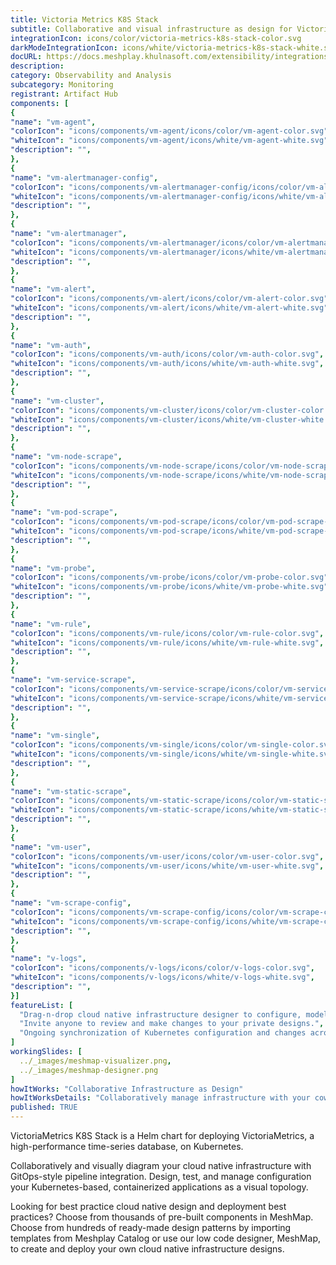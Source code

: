 ```yaml
---
title: Victoria Metrics K8S Stack
subtitle: Collaborative and visual infrastructure as design for Victoria Metrics K8S Stack
integrationIcon: icons/color/victoria-metrics-k8s-stack-color.svg
darkModeIntegrationIcon: icons/white/victoria-metrics-k8s-stack-white.svg
docURL: https://docs.meshplay.khulnasoft.com/extensibility/integrations/victoria-metrics-k8s-stack
description: 
category: Observability and Analysis
subcategory: Monitoring
registrant: Artifact Hub
components: [
{
"name": "vm-agent",
"colorIcon": "icons/components/vm-agent/icons/color/vm-agent-color.svg",
"whiteIcon": "icons/components/vm-agent/icons/white/vm-agent-white.svg",
"description": "",
},
{
"name": "vm-alertmanager-config",
"colorIcon": "icons/components/vm-alertmanager-config/icons/color/vm-alertmanager-config-color.svg",
"whiteIcon": "icons/components/vm-alertmanager-config/icons/white/vm-alertmanager-config-white.svg",
"description": "",
},
{
"name": "vm-alertmanager",
"colorIcon": "icons/components/vm-alertmanager/icons/color/vm-alertmanager-color.svg",
"whiteIcon": "icons/components/vm-alertmanager/icons/white/vm-alertmanager-white.svg",
"description": "",
},
{
"name": "vm-alert",
"colorIcon": "icons/components/vm-alert/icons/color/vm-alert-color.svg",
"whiteIcon": "icons/components/vm-alert/icons/white/vm-alert-white.svg",
"description": "",
},
{
"name": "vm-auth",
"colorIcon": "icons/components/vm-auth/icons/color/vm-auth-color.svg",
"whiteIcon": "icons/components/vm-auth/icons/white/vm-auth-white.svg",
"description": "",
},
{
"name": "vm-cluster",
"colorIcon": "icons/components/vm-cluster/icons/color/vm-cluster-color.svg",
"whiteIcon": "icons/components/vm-cluster/icons/white/vm-cluster-white.svg",
"description": "",
},
{
"name": "vm-node-scrape",
"colorIcon": "icons/components/vm-node-scrape/icons/color/vm-node-scrape-color.svg",
"whiteIcon": "icons/components/vm-node-scrape/icons/white/vm-node-scrape-white.svg",
"description": "",
},
{
"name": "vm-pod-scrape",
"colorIcon": "icons/components/vm-pod-scrape/icons/color/vm-pod-scrape-color.svg",
"whiteIcon": "icons/components/vm-pod-scrape/icons/white/vm-pod-scrape-white.svg",
"description": "",
},
{
"name": "vm-probe",
"colorIcon": "icons/components/vm-probe/icons/color/vm-probe-color.svg",
"whiteIcon": "icons/components/vm-probe/icons/white/vm-probe-white.svg",
"description": "",
},
{
"name": "vm-rule",
"colorIcon": "icons/components/vm-rule/icons/color/vm-rule-color.svg",
"whiteIcon": "icons/components/vm-rule/icons/white/vm-rule-white.svg",
"description": "",
},
{
"name": "vm-service-scrape",
"colorIcon": "icons/components/vm-service-scrape/icons/color/vm-service-scrape-color.svg",
"whiteIcon": "icons/components/vm-service-scrape/icons/white/vm-service-scrape-white.svg",
"description": "",
},
{
"name": "vm-single",
"colorIcon": "icons/components/vm-single/icons/color/vm-single-color.svg",
"whiteIcon": "icons/components/vm-single/icons/white/vm-single-white.svg",
"description": "",
},
{
"name": "vm-static-scrape",
"colorIcon": "icons/components/vm-static-scrape/icons/color/vm-static-scrape-color.svg",
"whiteIcon": "icons/components/vm-static-scrape/icons/white/vm-static-scrape-white.svg",
"description": "",
},
{
"name": "vm-user",
"colorIcon": "icons/components/vm-user/icons/color/vm-user-color.svg",
"whiteIcon": "icons/components/vm-user/icons/white/vm-user-white.svg",
"description": "",
},
{
"name": "vm-scrape-config",
"colorIcon": "icons/components/vm-scrape-config/icons/color/vm-scrape-config-color.svg",
"whiteIcon": "icons/components/vm-scrape-config/icons/white/vm-scrape-config-white.svg",
"description": "",
},
{
"name": "v-logs",
"colorIcon": "icons/components/v-logs/icons/color/v-logs-color.svg",
"whiteIcon": "icons/components/v-logs/icons/white/v-logs-white.svg",
"description": "",
}]
featureList: [
  "Drag-n-drop cloud native infrastructure designer to configure, model, and deploy your workloads.",
  "Invite anyone to review and make changes to your private designs.",
  "Ongoing synchronization of Kubernetes configuration and changes across any number of clusters."
]
workingSlides: [
  ../_images/meshmap-visualizer.png,
  ../_images/meshmap-designer.png
]
howItWorks: "Collaborative Infrastructure as Design"
howItWorksDetails: "Collaboratively manage infrastructure with your coworkers synchronously sharing the same designs."
published: TRUE
---
```

<p>
VictoriaMetrics K8S Stack is a Helm chart for deploying VictoriaMetrics, a high-performance time-series database, on Kubernetes.
</p>
<p>
    Collaboratively and visually diagram your cloud native infrastructure with GitOps-style pipeline integration. Design, test, and manage configuration your Kubernetes-based, containerized applications as a visual topology.
</p>
<p>
    Looking for best practice cloud native design and deployment best practices? Choose from thousands of pre-built components in MeshMap. Choose from hundreds of ready-made design patterns by importing templates from Meshplay Catalog or use our low code designer, MeshMap, to create and deploy your own cloud native infrastructure designs.
</p>
